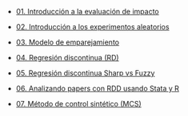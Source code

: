 -   [01. Introducción a la evaluación de impacto](../2023-06-13-01-introduccion-a-la-evaluacion-de-impacto/index.qmd)

-   [02. Introducción a los experimentos aleatorios](../2023-06-13-02-introduccion-a-los-experimentos-aleatorios/index.qmd)

-   [03. Modelo de emparejamiento](../2023-06-13-03-modelo-de-emparejamiento/index.qmd)

-   [04. Regresión discontinua (RD)](../2023-06-13-04-regresion-discontinua-rd/index.qmd)

-   [05. Regresión discontinua Sharp vs Fuzzy](../2023-06-13-05-regresion-discontinua-sharp-vs-fuzzy/index.qmd)

-   [06. Analizando papers con RDD usando Stata y R](../2023-06-13-06-analizando-papers-con-rdd-usando-stata-y-r/index.qmd)

-   [07. Método de control sintético (MCS)](../2023-06-13-07-metodo-de-control-sintetico-mcs/index.qmd)